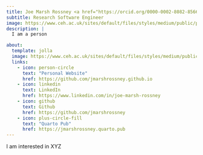 ```yaml
---
title: Joe Marsh Rossney <a href="https://orcid.org/0000-0002-8082-8566"><img alt="ORCID logo" src="https://info.orcid.org/wp-content/uploads/2019/11/orcid_16x16.png" width="16" height="16" /></a>
subtitle: Research Software Engineer
image: https://www.ceh.ac.uk/sites/default/files/styles/medium/public/pictures/2024-07/marsh-rossney-joe.jpg
description: |
  I am a person

about:
  template: jolla
  image: https://www.ceh.ac.uk/sites/default/files/styles/medium/public/pictures/2024-07/marsh-rossney-joe.jpg
  links:
    - icon: person-circle
      text: "Personal Website"
      href: https://github.com/jmarshrossney.github.io
    - icon: linkedin
      text: LinkedIn
      href: https://www.linkedin.com/in/joe-marsh-rossney
    - icon: github
      text: Github
      href: https://github.com/jmarshrossney
    - icon: plus-circle-fill
      text: "Quarto Pub"
      href: https://jmarshrossney.quarto.pub
---
```


I am interested in XYZ
